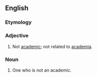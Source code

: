 ==English==

===Etymology===
{{prefix|non|academic}}

===Adjective===
{{en-adj}}

# Not [[academic]]; not related to [[academia]].

===Noun===
{{en-noun}}

# One who is not an academic.